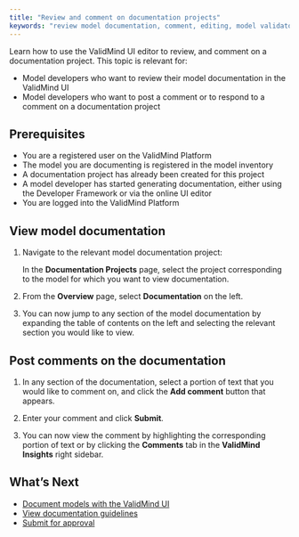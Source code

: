 ```yaml
---
title: "Review and comment on documentation projects"
keywords: "review model documentation, comment, editing, model validator, model risk management, ValidMind"
---
```


Learn how to use the ValidMind UI editor to review, and comment on a documentation project. This topic is relevant for:

* Model developers who want to review their model documentation in the ValidMind UI
* Model developers who want to post a comment or to respond to a comment on a documentation project

## Prerequisites

* You are a registered user on the ValidMind Platform
* The model you are documenting is registered in the model inventory
* A documentation project has already been created for this project
* A model developer has started generating documentation, either using the Developer Framework or via the online UI editor
* You are logged into the ValidMind Platform

## View model documentation

1. Navigate to the relevant model documentation project:

   In the **Documentation Projects** page, select the project corresponding to the model for which you want to view documentation.

2. From the **Overview** page, select **Documentation** on the left.

3. You can now jump to any section of the model documentation by expanding the table of contents on the left and selecting the relevant section you would like to view.

## Post comments on the documentation

1. In any section of the documentation, select a portion of text that you would like to comment on, and click the **Add comment** button that appears.

<!--- **Need image** --->

2. Enter your comment and click **Submit**.

3. You can now view the comment by highlighting the corresponding portion of text or by clicking the **Comments** tab in the **ValidMind Insights** right sidebar.

<!---
## Troubleshooting

[Include any common issues or errors that may arise during the task and how to resolve them.]
--->

## What's Next

* [Document models with the ValidMind UI](document-models-with-ui.qmd)
* [View documentation guidelines](view-documentation-guidelines.qmd)
* [Submit for approval](submit-for-approval.qmd)
